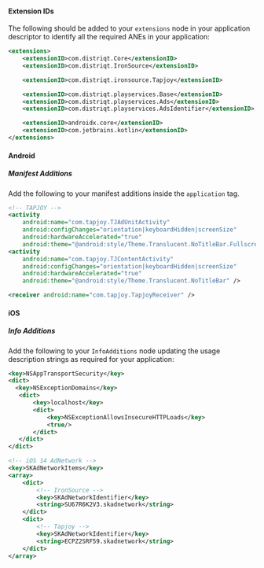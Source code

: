 
#### Extension IDs

The following should be added to your `extensions` node in your application descriptor to identify all the required ANEs in your application:

```xml
<extensions>
    <extensionID>com.distriqt.Core</extensionID>
    <extensionID>com.distriqt.IronSource</extensionID>

    <extensionID>com.distriqt.ironsource.Tapjoy</extensionID>

    <extensionID>com.distriqt.playservices.Base</extensionID>
    <extensionID>com.distriqt.playservices.Ads</extensionID>
    <extensionID>com.distriqt.playservices.AdsIdentifier</extensionID>

    <extensionID>androidx.core</extensionID>
    <extensionID>com.jetbrains.kotlin</extensionID>
</extensions>
```



#### Android

##### Manifest Additions

Add the following to your manifest additions inside the `application` tag. 

```xml
<!-- TAPJOY -->
<activity
	android:name="com.tapjoy.TJAdUnitActivity"
	android:configChanges="orientation|keyboardHidden|screenSize"
	android:hardwareAccelerated="true"
	android:theme="@android:style/Theme.Translucent.NoTitleBar.Fullscreen" />
<activity
	android:name="com.tapjoy.TJContentActivity"
	android:configChanges="orientation|keyboardHidden|screenSize"
	android:hardwareAccelerated="true"
	android:theme="@android:style/Theme.Translucent.NoTitleBar" />

<receiver android:name="com.tapjoy.TapjoyReceiver" />
```

#### iOS 

##### Info Additions


Add the following to your `InfoAdditions` node updating the usage description strings as required for your application:

```xml
<key>NSAppTransportSecurity</key>
<dict>
  <key>NSExceptionDomains</key>
   <dict>
       <key>localhost</key>
       <dict>           
           <key>NSExceptionAllowsInsecureHTTPLoads</key>
           <true/>
       </dict>
   </dict>
</dict>

<!-- iOS 14 AdNetwork -->
<key>SKAdNetworkItems</key>
<array>
    <dict>
        <!-- IronSource -->
        <key>SKAdNetworkIdentifier</key>
        <string>SU67R6K2V3.skadnetwork</string> 
    </dict>
    <dict>
        <!-- Tapjoy -->
        <key>SKAdNetworkIdentifier</key>
        <string>ECPZ2SRF59.skadnetwork</string>
    </dict>
</array>
```


